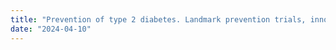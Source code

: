 ---
title: "Prevention of type 2 diabetes. Landmark prevention trials, innovative prevention strategies, and the role of technology in diabetes prevention"
date: "2024-04-10"
---
